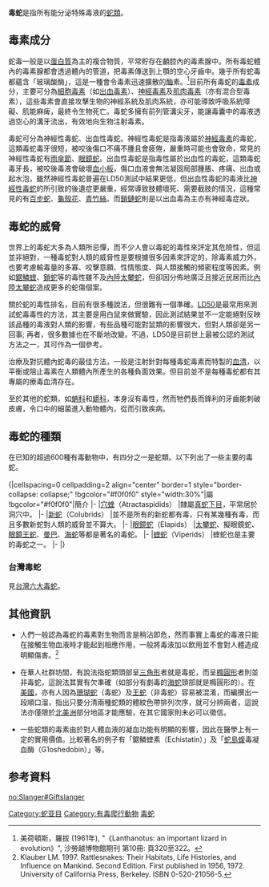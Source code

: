 {{Otheruses|毒蛇 (消歧义)}}
'''毒蛇'''是指所有能分泌特殊毒液的[[蛇類|蛇類]]。

==毒素成分==
蛇毒一般是以[[蛋白質|蛋白質]]為主的複合物質，平常貯存在顱腔內的毒素腺中。所有毒蛇體內的毒素腺都會透過體內的管道，把毒素傳送到上顎的空心牙齒中。幾乎所有蛇毒都蘊含「玻璃酸酶」，這是一種會令毒素迅速擴散的[[酶|酶]]素。<ref>美荷頓斯，羅拔 (1961年), "《Lanthanotus: an important lizard in evolution》", 沙勞越博物館期刊 第10冊: 頁320至322。</ref>目前所有毒蛇的[[毒素|毒素]]成分，主要可分為[[細胞毒素|細胞毒素]]（如[[出血毒素|出血毒素]]）、[[神經毒素|神經毒素]]及[[肌肉毒素|肌肉毒素]]（亦有混合型毒素），這些毒素會直接攻擊生物的神經系統及肌肉系統，亦可能導致呼吸系統障礙、肌能麻痺，最終令生物死亡。毒蛇多擁有前列管溝尖牙，能讓毒囊中的毒液透過空心的溝牙流出，有效地向生物注射毒素。

毒蛇可分為神經性毒蛇、出血性毒蛇。神經性毒蛇是指毒液屬於[[神經毒素|神經毒素]]的毒蛇，這類毒蛇毒牙很短，被咬後傷口不痛不腫且會疲倦，嚴重時可能也會致命，常見的神經性毒蛇有[[雨傘節|雨傘節]]、[[眼鏡蛇|眼鏡蛇]]。出血性毒蛇是指毒性屬於出血性的毒蛇，這類毒蛇毒牙長，被咬後毒液會破壞[[血小板|血小板]]，傷口血液會無法凝固局部腫脹、疼痛、出血或起水泡，雖然神經性毒蛇普遍在LD50測試中結果更低，但出血性毒蛇的毒液比[[神經性毒蛇|神經性毒蛇]]的所引致的後遺症更嚴重，經常導致肢體壞死、需要截肢的情況，這種常見的有[[百步蛇|百步蛇]]、[[龜殼花|龜殼花]]、[[青竹絲|青竹絲]]。而[[圓斑蝰|鎖鏈蛇]]則是以出血毒為主亦有神經毒症狀。

==毒蛇的威脅==
{{main|蛇#蛇毒}}
世界上的毒蛇大多為人類所忌憚，而不少人會以毒蛇的毒性來評定其危險性，但這並非絕對，一種毒蛇對人類的威脅性是要根據很多因素來評定的，除毒素威力外，也要考慮輸毒量的多寡、咬擊意願、性情態度、與人類接觸的頻密程度等因素。例如[[鋸鱗蝰|鋸鱗蝰]]、[[鎖蛇|鎖蛇]]等的毒性雖不及[[內陸太攀蛇|內陸太攀蛇]]，但卻因分佈地廣泛且接近民居而比[[內陸太攀蛇|內陸太攀蛇]]造成更多的蛇傷個案。

關於蛇的毒性排名，目前有很多種說法，但很難有一個準確。[[LD50|LD50]]是最常用來測試蛇毒毒性的方法，其主要是用白鼠來做實驗，因此測試結果並不一定能絕對反映該品種的毒液對人類的影響，有些品種可能對鼠類的影響很大，但對人類卻是另一回事; 再者，很多數據也在不斷地改變。不過，LD50是目前世上最被公認的測試方法之一，其可作為一個參考。

治療及對抗體內蛇毒的最佳方法，一般是注射針對每種毒蛇毒素而特製的[[血清|血清]]，以平衡或阻止毒素在人類體內所產生的各種負面效果。但目前並不是每種毒蛇都有其專屬的療毒血清存在。

至於其他的蛇類，如[[蚺科|蚺科]]和[[蟒科|蟒科]]，本身沒有毒性，然而牠們長而鋒利的牙齒能刺破皮膚，令口中的細菌進入動物體內，從而引致疾病。

==毒蛇的種類==
在已知的超過600種有毒動物中，有四分之一是蛇類。以下列出了一些主要的毒蛇。
<br /><br />
{|cellspacing=0 cellpadding=2 align="center" border=1 style="border-collapse: collapse;"
!bgcolor="#f0f0f0" style="width:30%"|屬
!bgcolor="#f0f0f0"|簡介
|-
|[[穴蝰|穴蝰]]（Atractaspidids）
|隸屬[[真蛇下目|真蛇下目]]，平常居於洞穴中。
|-
|[[新蛇|新蛇]]（Colubrids）
|並不是所有的新蛇都有毒，只有某幾種有毒，而且多數新蛇對人類的威脅並不算大。
|-
|[[眼鏡蛇|眼鏡蛇]]（Elapids）
|[[太攀蛇|太攀蛇]]、擬眼鏡蛇、[[眼鏡王蛇|眼鏡王蛇]]、[[曼巴|曼巴]]、[[海蛇|海蛇]]等都是著名的毒蛇。
|-
|[[蝰蛇|蝰蛇]]（Viperids）
|蝰蛇也是主要的毒蛇之一。
|-
|}

=== 台灣毒蛇 ===
見[[台灣六大毒蛇|台灣六大毒蛇]]。

==其他資訊==
*人們一般認為毒蛇的毒素對生物而言是稍沾即危，然而事實上毒蛇的毒液只能在接觸生物血液時才能起到相應作用，一般將毒液加以飲用並不會對人體造成明顯傷害。<ref name="Kla97">Klauber LM. 1997. Rattlesnakes: Their Habitats, Life Histories, and Influence on Mankind. Second Edition. First published in 1956, 1972. University of California Press, Berkeley. ISBN 0-520-21056-5.</ref>

*在華人社群坊間，有說法指蛇類頭部呈[[三角形|三角形]]者就是毒蛇，而呈[[橢圓形|橢圓形]]者則並非毒蛇，這說法其實有欠準確（如部分有劇毒的[[海蛇|海蛇]]頭部就是橢圓形的）。在[[美國|美國]]，亦有人因為[[珊瑚蛇|珊瑚蛇]]（毒蛇）及[[王蛇屬|王蛇]]（非毒蛇）容易被混淆，而編撰出一段順口溜，指出只要分清兩種蛇類的體紋色帶排列次序，就可分辨兩者，這說法亦僅限於[[北美洲|北美洲]]部分地區才能應驗，在其它國家則未必可以徵信。

*一些蛇類的毒素由於對人體血液的凝血功能有明顯的影響，因此在醫學上有一定的實用價值。比較著名的例子有「鋸鱗蝰素（Echistatin）」及「[[蛇島蝮|蛇島蝮]]毒凝血酶（G1oshedobin）」等。

==参考資料==
<div class="references-small">
<references />
</div>

[[Category:蛇亚目|Category:蛇亚目]]
[[Category:有毒爬行動物|Category:有毒爬行動物]]
[[Category:毒蛇|]]

[[no:Slanger#Giftslanger|no:Slanger#Giftslanger]]